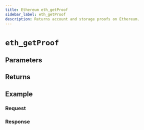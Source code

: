 ```yaml
---
title: Ethereum eth_getProof
sidebar_label: eth_getProof
description: Returns account and storage proofs on Ethereum.
---
```




# `eth_getProof`

<Description />

## Parameters


<Params />

## Returns


<Returns />

## Example


<Example />

### Request


<Request />

### Response


<Response />
